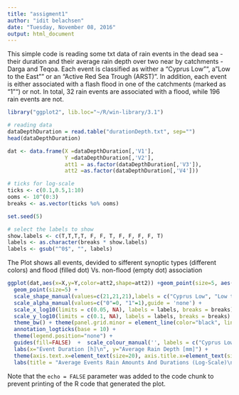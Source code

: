 ```yaml
---
title: "assigment1"
author: "idit belachsen"
date: "Tuesday, November 08, 2016"
output: html_document
---
```



This simple code is reading some txt data of rain events in the dead sea - their duration and their average rain depth over two near by catchments - Darga and Teqoa. Each event is classified as wither a "Cyprus Low"", a "Low to the East"" or an "Active Red Sea Trough (ARST)". In addition, each event is either associated with a flash flood in one of the catchments (marked as "1"") or not. In total, 32 rain events are associated with a flood, while 196 rain events are not. 

```r
library("ggplot2", lib.loc="~/R/win-library/3.1")

# reading data
dataDepthDuration = read.table("durationDepth.txt", sep="")
head(dataDepthDuration)

dat <- data.frame(X =dataDepthDuration[,'V1'],
                  Y =dataDepthDuration[,'V2'],
                  att1 = as.factor(dataDepthDuration[,'V3']),
                  att2 =as.factor(dataDepthDuration[,'V4']))

# ticks for log-scale
ticks <- c(0.1,0.5,1:10)
ooms <- 10^(0:3)
breaks <- as.vector(ticks %o% ooms)

set.seed(5)

# select the labels to show
show.labels <- c(T,T,T,T, F, F, T, F, F, F, F, T)
labels <- as.character(breaks * show.labels)
labels <- gsub("^0$", "", labels)


```

The Plot shows all events, devided to sifferent synoptic types (different colors) and flood (filled dot) Vs. non-flood (empty dot) association 

```r
ggplot(dat,aes(x=X,y=Y,color=att2,shape=att2)) +geom_point(size=5, aes(fill=att2, alpha=as.character(att1))) +
  geom_point(size=5) +  
  scale_shape_manual(values=c(21,21,21),labels = c("Cyprus Low", "Low to the East","ARST"),guide = 'none') +
  scale_alpha_manual(values=c("0"=0, "1"=1),guide = 'none') +
  scale_x_log10(limits = c(0.05, NA), labels = labels, breaks = breaks) +
  scale_y_log10(limits = c(0.1, NA), labels = labels, breaks = breaks) +
  theme_bw() + theme(panel.grid.minor = element_line(color="black", linetype="dotted"), panel.grid.major = element_line(color="black", linetype="dotted")) +
  annotation_logticks(base = 10) +
  theme(legend.position="none") +
  guides(fill=FALSE)  +  scale_colour_manual('', labels = c("Cyprus Low", "Low to the East","ARST"), values = c(rgb(34, 94, 168, 150, maxColorValue=255),rgb(65,182,196, 150, maxColorValue=255),rgb(245, 177, 139, 150, maxColorValue=255))) + scale_fill_manual('', values = c(rgb(34, 94, 168, 150, maxColorValue=255),rgb(65,182,196, 150, maxColorValue=255),rgb(245, 177, 139, 150, maxColorValue=255)))+ theme(legend.text = element_text(colour="black", size = 16))+theme(legend.justification=c(0,1), legend.position=c(0,1))+theme(legend.background = element_rect(fill="white"))+
  labs(x="Event Duration [h]\n", y="Average Rain Depth [mm]") +
  theme(axis.text.x=element_text(size=20), axis.title.x=element_text(size=20),axis.text.y=element_text(size=20), axis.title.y=element_text(size=20))+
  labs(title = "Average Events Rain Amounts And Durations (Log-Scale)\n (events associated with a flood are marked as filled dots)")
```

Note that the `echo = FALSE` parameter was added to the code chunk to prevent printing of the R code that generated the plot.
